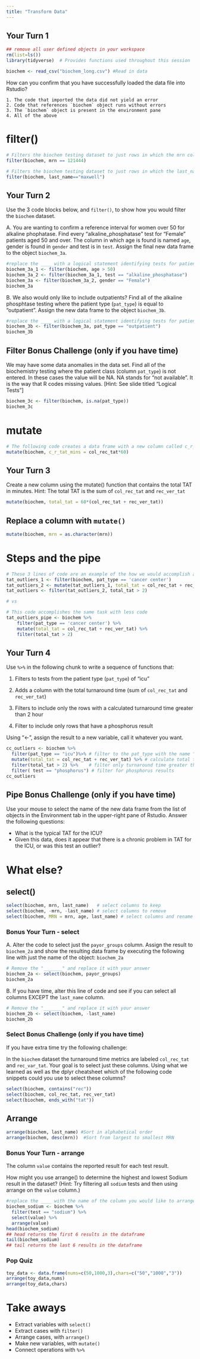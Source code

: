 ```yaml
---
title: "Transform Data"
---
```


## Your Turn 1

```r
## remove all user defined objects in your workspace
rm(list=ls())
library(tidyverse)  # Provides functions used throughout this session

biochem <- read_csv("biochem_long.csv") #Read in data
```

How can you confirm that you have successfully loaded the data file into Rstudio?

```         
1. The code that imported the data did not yield an error
2. Code that references `biochem` object runs without errors
3. The `biochem` object is present in the environment pane
4. All of the above
```

# filter()

```r
# Filters the biochem testing dataset to just rows in which the mrn column is equal to 121444
filter(biochem, mrn == 121444)
```

```r
# Filters the biochem testing dataset to just rows in which the last_name column is equal to "maxwell"
filter(biochem, last_name=="maxwell")
```

## Your Turn 2

Use the 3 code blocks below, and `filter()`, to show how you would filter the `biochem` dataset.

A. You are wanting to confirm a reference interval for women over 50 for alkaline phophatase. Find every "alkaline_phosphatase" test for "Female" patients aged 50 and over. The column in which age is found is named `age`, gender is found in `gender` and test is in `test`. Assign the final new data frame to the object `biochem_3a`.

```r
#replace the ____ with a logical statement identifying tests for patients greater than 50
biochem_3a_1 <- filter(biochem, age > 50) 
biochem_3a_2 <- filter(biochem_3a_1, test == "alkaline_phosphatase")
biochem_3a <- filter(biochem_3a_2, gender == "Female")
biochem_3a
```

B. We also would only like to include outpatients? Find all of the alkaline phosphtase testing where the patient type (`pat_type`) is equal to "outpatient". Assign the new data frame to the object `biochem_3b`.

```r
#replace the ____ with a logical statement identifying tests for patients with demo_group equal to "client"
biochem_3b <- filter(biochem_3a, pat_type == "outpatient")
biochem_3b
```

## Filter Bonus Challenge (only if you have time)

We may have some data anomalies in the data set. Find all of the biochemistry testing where the patient class (column `pat_type`) is not entered. In these cases the value will be NA. NA stands for "not available". It is the way that R codes missing values. [Hint: See slide titled "Logical Tests"]

```r
biochem_3c <- filter(biochem, is.na(pat_type))
biochem_3c
```

# mutate

```r
# The following code creates a data frame with a new column called c_r_tat_mins which contains the collect to receive TAT quantified in minutes.
mutate(biochem, c_r_tat_mins = col_rec_tat*60)
```

## Your Turn 3

Create a new column using the mutate() function that contains the total TAT in minutes. Hint: The total TAT is the sum of `col_rec_tat` and `rec_ver_tat`

```r
mutate(biochem, total_tat = 60*(col_rec_tat + rec_ver_tat)) 
```

## Replace a column with `mutate()`

```r
mutate(biochem, mrn = as.character(mrn))
```

# Steps and the pipe

```r
# These 3 lines of code are an example of the how we would accomplish a multi-step analysis based on what we've learned so far. 
tat_outliers_1 <- filter(biochem, pat_type == 'cancer center')
tat_outliers_2 <- mutate(tat_outliers_1, total_tat = col_rec_tat + rec_ver_tat)
tat_outliers <- filter(tat_outliers_2, total_tat > 2)

# vs

# This code accomplishes the same task with less code
tat_outliers_pipe <- biochem %>% 
	filter(pat_type == 'cancer center') %>% 
	mutate(total_tat = col_rec_tat + rec_ver_tat) %>%   
	filter(total_tat > 2)

```

## Your Turn 4

Use `%>%` in the following chunk to write a sequence of functions that:

1.  Filters to tests from the patient type (`pat_type`) of "icu"

2.  Adds a column with the total turnaround time (sum of `col_rec_tat` and `rec_ver_tat`)

3.  Filters to include only the rows with a calculated turnaround time greater than 2 hour

4. Filter to include only rows that have a phosphorus result

Using "\<-", assign the result to a new variable, call it whatever you want.

```r
cc_outliers <- biochem %>% 
  filter(pat_type == "icu")%>% # filter to the pat_type with the name "icu"
  mutate(total_tat = col_rec_tat + rec_ver_tat) %>% # calculate total turnaround time
  filter(total_tat > 2) %>%    # filter only turnaround time greater than 2 hours
  filter( test == "phosphorus") # filter for phosphorus results
cc_outliers
```

## Pipe Bonus Challenge (only if you have time)

Use your mouse to select the name of the new data frame from the list of objects in the Environment tab in the upper-right pane of Rstudio. Answer the following questions:

-   What is the typical TAT for the ICU?
-   Given this data, does it appear that there is a chronic problem in TAT for the ICU, or was this test an outlier?

# What else?

## select()

```r
select(biochem, mrn, last_name)   # select columns to keep
select(biochem, -mrn, -last_name) # select columns to remove
select(biochem, MRN = mrn, age, last_name) # select columns and rename one
```

### Bonus Your Turn - select

A. Alter the code to select just the `payor_groups` column. Assign the result to `biochem_2a` and show the resulting data frame by executing the following line with just the name of the object: `biochem_2a`

```r
# Remove the "_______" and replace it with your answer
biochem_2a <- select(biochem, payor_groups)
biochem_2a
```

B. If you have time, alter this line of code and see if you can select all columns EXCEPT the `last_name` column.

```r
# Remove the "_______" and replace it with your answer
biochem_2b <- select(biochem, -last_name)
biochem_2b
```

### Select Bonus Challenge (only if you have time)

If you have extra time try the following challenge:

In the `biochem` dataset the turnaround time metrics are labeled `col_rec_tat` and `rec_var_tat`. Your goal is to select just these columns. Using what we learned as well as the dplyr cheatsheet which of the following code snippets could you use to select these columns?

```r
select(biochem, contains("rec"))
select(biochem, col_rec_tat, rec_ver_tat)
select(biochem, ends_with("tat"))

```

## Arrange

```r
arrange(biochem, last_name) #Sort in alphabetical order
arrange(biochem, desc(mrn))  #Sort from largest to smallest MRN
```

### Bonus Your Turn - arrange

The column `value` contains the reported result for each test result.

How might you use arrange() to determine the highest and lowest Sodium result in the dataset? (Hint: Try filtering all `sodium` tests and then using arrange on the `value` column.)

```r
#replace the ____ with the name of the column you would like to arrange the dataframe by.
biochem_sodium <- biochem %>%
  filter(test == "sodium") %>%
  select(value) %>%
  arrange(value) 
head(biochem_sodium)
## head returns the first 6 results in the dataframe
tail(biochem_sodium)
## tail returns the last 6 results in the dataframe
```

### Pop Quiz

```r
toy_data <- data.frame(nums=c(50,1000,3),chars=c("50","1000","3"))
arrange(toy_data,nums)
arrange(toy_data,chars)
```

# Take aways

-   Extract variables with `select()`\
-   Extract cases with `filter()`\
-   Arrange cases, with `arrange()`\
-   Make new variables, with `mutate()`\
-   Connect operations with `%>%`

